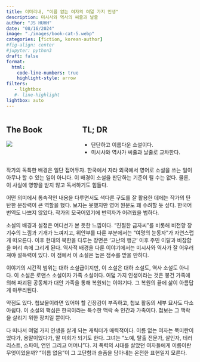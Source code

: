 ---
title: 이미리내, "이름 없는 여자의 여덟 가지 인생"
description: 미시사와 역사의 씨줄과 날줄 
author: "JS HUHH"
date: "08/16/2024"
image: "./images/book-cat-5.webp"
categories: [fiction, korean-author]
#fig-align: center
#jupyter: python3
draft: false
format:
  html:
    code-line-numbers: true
    highlight-style: arrow
filters:
   - lightbox
   #- line-highlight
lightbox: auto
---

::: columns
::: {.column width="30%"}
## The Book
[![](https://image.aladin.co.kr/product/34348/74/cover500/e652533137_1.jpg)](https://www.aladin.co.kr/shop/wproduct.aspx?ItemId=343487430)
:::

:::{.column width="5%"}
:::

::: {.column width="65%"}
## TL; DR
- 단단하고 이름다운 소설이다. 
- 미시사와 역사가 씨줄과 날줄로 교차한다. 
:::
:::

작가의 독특한 배경은 일단 접어두자. 한국에서 자라 외국에서 영어로 소설을 쓰는 일이 아무나 할 수 있는 일이 아니다. 이 배경이 소설을 판단하는 기준이 될 수는 없다. 물론, 이 사실에 영향을 받지 않고 독서하기도 힘들다.

어떤 의미에서 통속적인 내용을 다루면서도 색다른 구도를 잘 활용한 데에는 작가의 탄탄한 문장력이 큰 역할을 했다. 보지는 못했지만 영어 원문도 꽤 수려할 듯 싶다. 한국어 번역도 나쁘지 않았다. 작가의 모국어였기에 번역자가 어려웠을 법하다.

소설의 배경과 설정은 어디선가 본 듯한 느낌이다. "친절한 금자씨"를 비롯해 비전향 장기수의 느낌과 기개가 느껴지고, 위안부를 다룬 부분에서는 "여명의 눈동자"가 자연스럽게 떠오른다. 이후 현대의 북한을 다루는 장면은 '고난의 행군' 이후 주민 이탈과 비참함을 머리 속에 그리게 된다. 역사적 배경을 다룬 이야기에서는 미시사와 역사가 잘 어우러져야 설득력이 있다. 이 점에서 이 소설은 높은 점수를 받을 만하다.

이야기의 시간적 범위는 대하 소설급이지만, 이 소설은 대하 소설도, 역사 소설도 아니다. 이 소설은 로맨스 소설이자 가족 소설이다. 여덟 가지 인생이라는 것은 봉건 가족에 의해 파괴된 공동체가 대안 가족을 통해 복원되는 이야기다. 그 복원의 끝에 삶이 아름답게 마무리된다.

약점도 있다. 첩보물이라면 있어야 할 긴장감이 부족하고, 첩보 활동의 세부 묘사도 다소 아쉽다. 이 소설의 핵심은 한국이라는 특수한 맥락 속 인간과 가족이다. 첩보는 그 맥락을 살리기 위한 장치일 뿐이다.

다 떠나서 여덟 가지 인생을 살게 되는 캐릭터가 매력적이다. 이름 없는 여자는 묵미란이었다가, 용말이었다가, 딸 미희가 되기도 한다. 그녀는 "노예, 탈출 전문가, 살인자, 테러리스트, 스파이, 연인 그리고 어머니"다. 저 폭력의 시대를 살았던 여자들에게 이름이란 무엇이었을까? "이름 없음"이 그 고단함과 슬픔을 담아내는 온전한 표현일지 모른다.